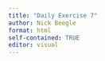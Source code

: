 ```yaml
---
title: "Daily Exercise 7"
author: Nick Beegle
format: html
self-contained: TRUE
editor: visual
---
```

